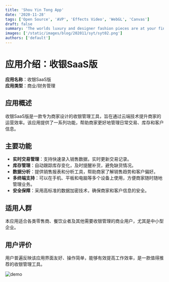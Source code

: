 ```yaml
---
title: 'Shou Yin Tong App'
date: '2020-11-28'
tags: ['Open Source', 'AVP', 'Effects Video', 'WebGL', 'Canvas']
draft: false
summary: 'The worlds luxury and designer fashion pieces are at your fingertips....'
images: ['/static/images/blog/202011/syt/syt02.png']
authors: ['default']
---
```


# 应用介绍：收银SaaS版

**应用名称**：收银SaaS版  
**应用类型**：商业/财务管理

## 应用概述

收银SaaS版是一款专为商家设计的收银管理工具，旨在通过云端技术提升商家的运营效率。该应用提供了一系列功能，帮助商家更好地管理日常交易、库存和客户信息。

## 主要功能

- **实时交易管理**：支持快速录入销售数据，实时更新交易记录。
- **库存管理**：自动跟踪库存变化，及时提醒补货，避免缺货情况。
- **数据分析**：提供销售报表和分析工具，帮助商家了解销售趋势和客户偏好。
- **多终端支持**：可以在手机、平板和电脑等多个设备上使用，方便商家随时随地管理业务。
- **安全保障**：采用高标准的数据加密技术，确保商家和客户信息的安全。

## 适用人群

本应用适合各类零售商、餐饮业者及其他需要收银管理的商业用户，尤其是中小型企业。

## 用户评价

用户普遍反映该应用界面友好、操作简单，能够有效提高工作效率，是一款值得推荐的收银管理工具。

![demo](/static/images/blog/202011/syt/syt.png)
